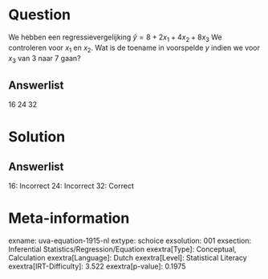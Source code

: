 Question
========

We hebben een regressievergelijking $\hat{y} = 8 + 2x_{1} +
4x_{2} + 8x_{3}$ We controleren voor *x*~1~ en *x*~2~. Wat is de
toename in voorspelde *y* indien we voor *x*~3~ van 3 naar 7 gaan?

Answerlist
----------

16
24
32

Solution
========

Answerlist
----------

16: Incorrect
24: Incorrect
32: Correct

Meta-information
================
exname: uva-equation-1915-nl
extype: schoice
exsolution: 001
exsection: Inferential Statistics/Regression/Equation
exextra[Type]: Conceptual, Calculation
exextra[Language]: Dutch
exextra[Level]: Statistical Literacy
exextra[IRT-Difficulty]: 3.522
exextra[p-value]: 0.1975
